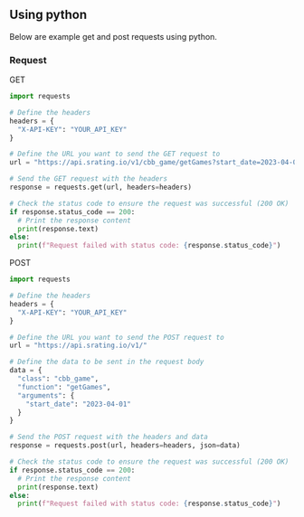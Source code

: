 ## Using python

Below are example get and post requests using python.

### Request

GET

```python copy filename="python"
import requests

# Define the headers
headers = {
  "X-API-KEY": "YOUR_API_KEY"
}

# Define the URL you want to send the GET request to
url = "https://api.srating.io/v1/cbb_game/getGames?start_date=2023-04-01"

# Send the GET request with the headers
response = requests.get(url, headers=headers)

# Check the status code to ensure the request was successful (200 OK)
if response.status_code == 200:
  # Print the response content
  print(response.text)
else:
  print(f"Request failed with status code: {response.status_code}")
```

POST

```python copy filename="python"
import requests

# Define the headers
headers = {
  "X-API-KEY": "YOUR_API_KEY"
}

# Define the URL you want to send the POST request to
url = "https://api.srating.io/v1/"

# Define the data to be sent in the request body
data = {
  "class": "cbb_game",
  "function": "getGames",
  "arguments": {
    "start_date": "2023-04-01"
  }
}

# Send the POST request with the headers and data
response = requests.post(url, headers=headers, json=data)

# Check the status code to ensure the request was successful (200 OK)
if response.status_code == 200:
  # Print the response content
  print(response.text)
else:
  print(f"Request failed with status code: {response.status_code}")
```